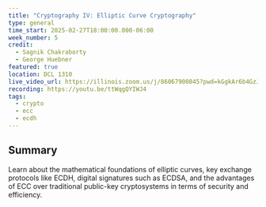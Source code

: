 ```yaml
---
title: "Cryptography IV: Elliptic Curve Cryptography"
type: general
time_start: 2025-02-27T18:00:00.000-06:00
week_number: 5
credit:
  - Sagnik Chakraborty
  - George Huebner
featured: true
location: DCL 1310
live_video_url: https://illinois.zoom.us/j/86067900845?pwd=kGgkAr6b4GzJsMil2MXtquOaTj2Zzb.1
recording: https://youtu.be/ttWqgQYIWJ4
tags:
  - crypto
  - ecc
  - ecdh
---
```

## Summary

Learn about the mathematical foundations of elliptic curves, key exchange protocols like ECDH, digital signatures such as ECDSA, and the advantages of ECC over traditional public-key cryptosystems in terms of security and efficiency.
